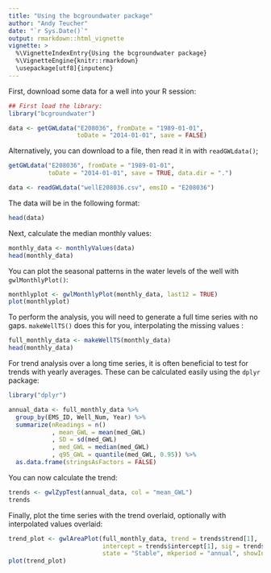 ```yaml
---
title: "Using the bcgroundwater package"
author: "Andy Teucher"
date: "`r Sys.Date()`"
output: rmarkdown::html_vignette
vignette: >
  %\VignetteIndexEntry{Using the bcgroundwater package}
  %\VignetteEngine{knitr::rmarkdown}
  \usepackage[utf8]{inputenc}
---
```


First, download some data for a well into your R session:

```r
## First load the library:
library("bcgroundwater")

data <- getGWLdata("E208036", fromDate = "1989-01-01", 
                   toDate = "2014-01-01", save = FALSE)
```

Alternatively, you can download to a file, then read it in with `readGWLdata()`;

```r
getGWLdata("E208036", fromDate = "1989-01-01", 
           toDate = "2014-01-01", save = TRUE, data.dir = ".")

data <- readGWLdata("wellE208036.csv", emsID = "E208036")
```

The data will be in the following format: 

```r
head(data)
```

Next, calculate the median monthly values:

```r
monthly_data <- monthlyValues(data)
head(monthly_data)
```

You can plot the seasonal patterns in the water levels of the well with `gwlMonthlyPlot()`:

```r
monthlyplot <- gwlMonthlyPlot(monthly_data, last12 = TRUE)
plot(monthlyplot)
```

To perform the analysis, you will need to generate a full time series with no gaps.
`makeWellTS()` does this for you, interpolating the missing values : 

```r
full_monthly_data <- makeWellTS(monthly_data)
head(monthly_data)
```

For trend analysis over a long time series, it is often beneficial to test for 
trends with yearly averages. These can be calculated easily using the `dplyr` package:

```r
library("dplyr")

annual_data <- full_monthly_data %>%
  group_by(EMS_ID, Well_Num, Year) %>%
  summarize(nReadings = n()
            , mean_GWL = mean(med_GWL)
            , SD = sd(med_GWL)
            , med_GWL = median(med_GWL)
            , q95_GWL = quantile(med_GWL, 0.95)) %>% 
  as.data.frame(stringsAsFactors = FALSE)
```

You can now calculate the trend:

```r
trends <- gwlZypTest(annual_data, col = "mean_GWL")
trends
```

Finally, plot the time series with the trend overlaid, optionally with interpolated values overlaid:

```r
trend_plot <- gwlAreaPlot(full_monthly_data, trend = trends$trend[1], 
                          intercept = trends$intercept[1], sig = trends$sig[1], 
                          state = "Stable", mkperiod = "annual", showInterpolated = TRUE)
plot(trend_plot)

```

